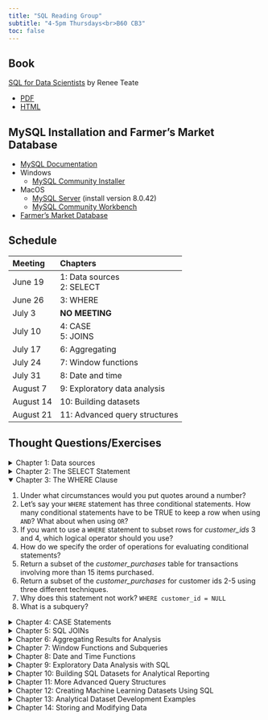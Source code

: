 ```yaml
---
title: "SQL Reading Group"
subtitle: "4-5pm Thursdays<br>B60 CB3"
toc: false
---
```


## Book

[SQL for Data Scientists](https://sqlfordatascientists.com/) by Renee Teate

* [PDF](https://onlinelibrary-wiley-com.libproxy.unl.edu/doi/book/10.1002/9781119669388)
* [HTML](https://learning.oreilly.com/library/view/sql-for-data/9781119669364/?sso_link=yes&sso_link_from=unl-edu)

## MySQL Installation and Farmer's Market Database

* [MySQL Documentation](https://dev.mysql.com/doc/refman/8.0/en/)
* Windows
  - [MySQL Community Installer](https://dev.mysql.com/downloads/installer/)
* MacOS
  - [MySQL Server](https://dev.mysql.com/downloads/mysql/) (install version 8.0.42)
  - [MySQL Community Workbench](https://dev.mysql.com/downloads/workbench/)
* [Farmer's Market Database](https://media.wiley.com/product_ancillary/67/11196693/DOWNLOAD/SQL%20for%20Data%20Scientists%20support%20files.zip)



## Schedule

| Meeting | Chapters |
|:--------|:---------|
| June 19 | 1: Data sources<br>2: SELECT |
| June 26 | 3: WHERE |
| July 3 | **NO MEETING**  |
| July 10 | 4: CASE<br>5: JOINS |
| July 17 | 6: Aggregating |
| July 24 | 7: Window functions |
| July 31 | 8: Date and time |
| August 7 |  9: Exploratory data analysis |
| August 14 | 10: Building datasets |
| August 21 | 11: Advanced query structures |

## Thought Questions/Exercises

<details>

<summary> Chapter 1: Data sources </summary>

1. How is a relational database different from a spreadsheet? How are they similar?
1. When would you want to store data in a relational database rather than a spreadsheet?
1. What is the difference between a database and a schema?
1. What is a primary key? What is a foreign key?
1. What is the primary key for the `customer` table? What about the `market_date_info` table? What about the `customer_purchases` table?
1. What are three foreign keys in the `customer_purchases` table?

</details>


<details>

<summary> Chapter 2: The SELECT Statement </summary>

1. What are the two functions/statements required for all SQL queries?
1. Are SQL functions/statements case sensitive? Try a query using `SELECT`, `select`, `Select`, and `sElEcT`. Do they all work?
1. What is the role of spaces, line breaks, and tabs in SQL queries?
1. What two pieces of information do you need to use the `FROM` statement?
1. What is the default sorting order for `ORDER BY`?
1. Which statement returns only first N rows, where the user can specify the number N?
1. When you use `ROUND` to round a column of numbers, does that change the values in the original table?
1. What happens if you concatenate two columns without specifying a delimiter?
1. Write a query that combines the three columns of `vendor_booth_assignments` separated by underscores to create a column that is a primary key. Name that column `key`.
</details>


<details open>

<summary> Chapter 3: The WHERE Clause </summary>

1. Under what circumstances would you put quotes around a number?
1. Let's say your `WHERE` statement has three conditional statements. How many conditional statements have to be TRUE to keep a row when using `AND`? What about when using `OR`?
1. If you want to use a `WHERE` statement to subset rows for _customer_ids_ 3 and 4, which logical operator should you use?
1. How do we specify the order of operations for evaluating conditional statements?
1. Return a subset of the _customer_purchases_ table for transactions involving more than 15 items purchased.
1. Return a subset of the _customer_purchases_ for customer ids 2-5 using three different techniques.
1. Why does this statement not work? `WHERE customer_id = NULL`
1. What is a subquery?
</details>


<details>

<summary> Chapter 4: CASE Statements </summary>


</details>


<details>

<summary> Chapter 5: SQL JOINs </summary>


</details>


<details>

<summary> Chapter 6: Aggregating Results for Analysis </summary>


</details>


<details>

<summary> Chapter 7: Window Functions and Subqueries </summary>


</details>


<details>

<summary> Chapter 8: Date and Time Functions </summary>


</details>


<details>

<summary> Chapter 9: Exploratory Data Analysis with SQL </summary>


</details>


<details>

<summary> Chapter 10: Building SQL Datasets for Analytical Reporting </summary>


</details>


<details>

<summary> Chapter 11: More Advanced Query Structures </summary>


</details>


<details>

<summary> Chapter 12: Creating Machine Learning Datasets Using SQL </summary>


</details>


<details>

<summary> Chapter 13: Analytical Dataset Development Examples </summary>


</details>


<details>

<summary> Chapter 14: Storing and Modifying Data </summary>


</details>


